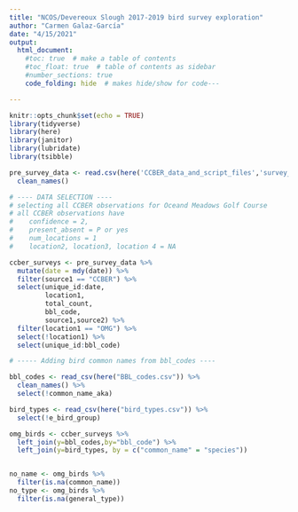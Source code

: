 ```yaml
---
title: "NCOS/Devereoux Slough 2017-2019 bird survey exploration"
author: "Carmen Galaz-García"
date: "4/15/2021"
output: 
  html_document:
    #toc: true  # make a table of contents
    #toc_float: true  # table of contents as sidebar
    #number_sections: true  
    code_folding: hide  # makes hide/show for code---

---
```


```r
knitr::opts_chunk$set(echo = TRUE)
library(tidyverse)
library(here)
library(janitor)
library(lubridate)
library(tsibble)

```



```r
pre_survey_data <- read.csv(here('CCBER_data_and_script_files','survey_data.csv')) %>%
  clean_names()

```

```r
# ---- DATA SELECTION ----
# selecting all CCBER observations for Oceand Meadows Golf Course
# all CCBER observations have 
#    confidence = 2, 
#    present_absent = P or yes
#    num_locations = 1 
#    location2, location3, location 4 = NA

ccber_surveys <- pre_survey_data %>% 
  mutate(date = mdy(date)) %>% 
  filter(source1 == "CCBER") %>% 
  select(unique_id:date,
         location1, 
         total_count,
         bbl_code,
         source1,source2) %>% 
  filter(location1 == "OMG") %>% 
  select(!location1) %>% 
  select(unique_id:bbl_code)

# ----- Adding bird common names from bbl_codes ----

bbl_codes <- read_csv(here("BBL_codes.csv")) %>% 
  clean_names() %>% 
  select(!common_name_aka)

bird_types <- read_csv(here("bird_types.csv")) %>% 
  select(!e_bird_group)

omg_birds <- ccber_surveys %>% 
  left_join(y=bbl_codes,by="bbl_code") %>% 
  left_join(y=bird_types, by = c("common_name" = "species"))


no_name <- omg_birds %>% 
  filter(is.na(common_name))
no_type <- omg_birds %>% 
  filter(is.na(general_type))


```

